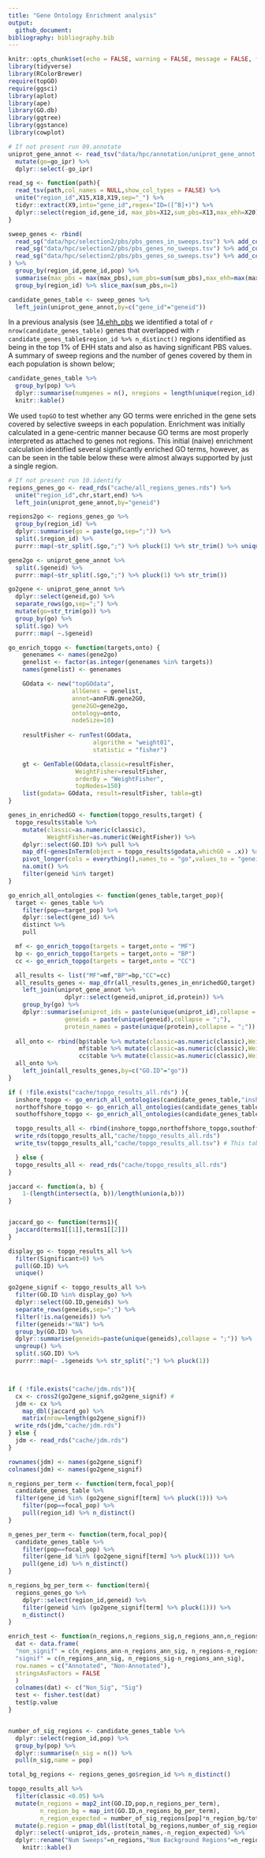 ```yaml
---
title: "Gene Ontology Enrichment analysis"
output: 
  github_document:
bibliography: bibliography.bib
---
```


```r
knitr::opts_chunk$set(echo = FALSE, warning = FALSE, message = FALSE, fig.retina = 2)
library(tidyverse)
library(RColorBrewer)
require(topGO)
require(ggsci)
library(aplot)
library(ape)
library(GO.db)
library(ggtree)
library(ggstance)
library(cowplot)
```


```r
# If not present run 09.annotate
uniprot_gene_annot <- read_tsv("data/hpc/annotation/uniprot_gene_annot.tsv", show_col_types = FALSE) %>% 
  mutate(go=go_ipr) %>% 
  dplyr::select(-go_ipr)
```


```r
read_sg <- function(path){
  read_tsv(path,col_names = NULL,show_col_types = FALSE) %>% 
  unite("region_id",X15,X18,X19,sep="_") %>% 
  tidyr::extract(X9,into="gene_id",regex="ID=([^B]+)") %>% 
  dplyr::select(region_id,gene_id, max_pbs=X12,sum_pbs=X13,max_ehh=X20)
}

sweep_genes <- rbind(
  read_sg("data/hpc/selection2/pbs/pbs_genes_in_sweeps.tsv") %>% add_column(pop="inshore"),
  read_sg("data/hpc/selection2/pbs/pbs_genes_no_sweeps.tsv") %>% add_column(pop="northoffshore"),
  read_sg("data/hpc/selection2/pbs/pbs_genes_so_sweeps.tsv") %>% add_column(pop="southoffshore")
) %>% 
  group_by(region_id,gene_id,pop) %>% 
  summarise(max_pbs = max(max_pbs),sum_pbs=sum(sum_pbs),max_ehh=max(max_ehh)) %>% 
  group_by(region_id) %>% slice_max(sum_pbs,n=1)
```




```r
candidate_genes_table <- sweep_genes %>% 
  left_join(uniprot_gene_annot,by=c("gene_id"="geneid"))
```

In a previous analysis (see [14.ehh_pbs](14.ehh_pbs.md) we identified a total of  `r nrow(candidate_genes_table)` genes that overlapped with `r candidate_genes_table$region_id %>% n_distinct()` regions identified as being in the top 1% of EHH stats and also as having significant PBS values. A summary of sweep regions and the number of genes covered by them in each population is shown below;

```r
candidate_genes_table %>% 
  group_by(pop) %>% 
  dplyr::summarise(numgenes = n(), nregions = length(unique(region_id))) %>% 
  knitr::kable()
```

We used `topGO` to test whether any GO terms were enriched in the gene sets covered by selective sweeps in each population. Enrichment was initially calculated in a gene-centric manner because GO terms are most properly interpreted as attached to genes not regions.  This initial (naive) enrichment calculation identified several significantly enriched GO terms, however, as can be seen in the table below these were almost always supported by just a single region.  


```r
# If not present run 10.identify
regions_genes_go <- read_rds("cache/all_regions_genes.rds") %>% 
  unite("region_id",chr,start,end) %>% 
  left_join(uniprot_gene_annot,by="geneid")

regions2go <- regions_genes_go %>% 
  group_by(region_id) %>%
  dplyr::summarise(go = paste(go,sep=";")) %>% 
  split(.$region_id) %>% 
  purrr::map(~str_split(.$go,";") %>% pluck(1) %>% str_trim() %>% unique())
```


```r
gene2go <- uniprot_gene_annot %>% 
  split(.$geneid) %>% 
  purrr::map(~str_split(.$go,";") %>% pluck(1) %>% str_trim())

go2gene <- uniprot_gene_annot %>% 
  dplyr::select(geneid,go) %>% 
  separate_rows(go,sep=";") %>% 
  mutate(go=str_trim(go)) %>% 
  group_by(go) %>%
  split(.$go) %>% 
  purrr::map( ~.$geneid)

go_enrich_topgo <- function(targets,onto) {
    genenames <- names(gene2go)
    genelist <- factor(as.integer(genenames %in% targets))
    names(genelist) <- genenames

    GOdata <- new("topGOdata",
                  allGenes = genelist,
                  annot=annFUN.gene2GO,
                  gene2GO=gene2go,
                  ontology=onto,
                  nodeSize=10)
    
    resultFisher <- runTest(GOdata, 
                        algorithm = "weight01",
                        statistic = "fisher")

    gt <- GenTable(GOdata,classic=resultFisher,
                   WeightFisher=resultFisher,
                   orderBy = "WeightFisher",
                   topNodes=150)
    list(godata= GOdata, result=resultFisher, table=gt)
}

genes_in_enrichedGO <- function(topgo_results,target) {
  topgo_results$table %>% 
    mutate(classic=as.numeric(classic),
           WeightFisher=as.numeric(WeightFisher)) %>%
    dplyr::select(GO.ID) %>% pull %>% 
    map_df(~genesInTerm(object = topgo_results$godata,whichGO = .x)) %>%
    pivot_longer(cols = everything(),names_to = "go",values_to = "geneid") %>% 
    na.omit() %>% 
    filter(geneid %in% target)
}

go_enrich_all_ontologies <- function(genes_table,target_pop){
  target <- genes_table %>% 
    filter(pop==target_pop) %>% 
    dplyr::select(gene_id) %>% 
    distinct %>% 
    pull

  mf <- go_enrich_topgo(targets = target,onto = "MF")
  bp <- go_enrich_topgo(targets = target,onto = "BP")
  cc <- go_enrich_topgo(targets = target,onto = "CC")

  all_results <- list("MF"=mf,"BP"=bp,"CC"=cc)
  all_results_genes <- map_dfr(all_results,genes_in_enrichedGO,target) %>% 
    left_join(uniprot_gene_annot %>%
                dplyr::select(geneid,uniprot_id,protein)) %>%
    group_by(go) %>% 
    dplyr::summarise(uniprot_ids = paste(unique(uniprot_id),collapse = ";"), 
                geneids = paste(unique(geneid),collapse = ";"),
                protein_names = paste(unique(protein),collapse = ";"))
  
  all_onto <- rbind(bp$table %>% mutate(classic=as.numeric(classic),WeightFisher=as.numeric(WeightFisher)) %>% add_column(ontology="BP"), 
                    mf$table %>% mutate(classic=as.numeric(classic),WeightFisher=as.numeric(WeightFisher)) %>% add_column(ontology="MF"),
                    cc$table %>% mutate(classic=as.numeric(classic),WeightFisher=as.numeric(WeightFisher)) %>% add_column(ontology="CC"))
  all_onto %>% 
    left_join(all_results_genes,by=c("GO.ID"="go")) 
}
```


```r
if ( !file.exists("cache/topgo_results_all.rds") ){
  inshore_topgo <- go_enrich_all_ontologies(candidate_genes_table,"inshore") %>% add_column(pop="inshore")
  northoffshore_topgo <- go_enrich_all_ontologies(candidate_genes_table,"northoffshore") %>% add_column(pop="northoffshore")
  southoffshore_topgo <- go_enrich_all_ontologies(candidate_genes_table,"southoffshore") %>% add_column(pop="southoffshore")

  topgo_results_all <- rbind(inshore_topgo,northoffshore_topgo,southoffshore_topgo)
  write_rds(topgo_results_all,"cache/topgo_results_all.rds")
  write_tsv(topgo_results_all,"cache/topgo_results_all.tsv") # This table should be in Supp Info

  } else {
  topgo_results_all <- read_rds("cache/topgo_results_all.rds")
}
```


```r
jaccard <- function(a, b) {
    1-(length(intersect(a, b))/length(union(a,b)))
}


jaccard_go <- function(terms1){
  jaccard(terms1[[1]],terms1[[2]])
}

display_go <- topgo_results_all %>% 
  filter(Significant>0) %>% 
  pull(GO.ID) %>% 
  unique()

go2gene_signif <- topgo_results_all %>%
  filter(GO.ID %in% display_go) %>%
  dplyr::select(GO.ID,geneids) %>%
  separate_rows(geneids,sep=";") %>% 
  filter(!is.na(geneids)) %>% 
  filter(geneids!="NA") %>% 
  group_by(GO.ID) %>% 
  dplyr::summarise(geneids=paste(unique(geneids),collapse = ";")) %>% 
  ungroup() %>% 
  split(.$GO.ID) %>%
  purrr::map(~ .$geneids %>% str_split(";") %>% pluck(1))



if ( !file.exists("cache/jdm.rds")){
  cx <- cross2(go2gene_signif,go2gene_signif) #
  jdm <- cx %>% 
    map_dbl(jaccard_go) %>% 
    matrix(nrow=length(go2gene_signif))
  write_rds(jdm,"cache/jdm.rds")
} else {
  jdm <- read_rds("cache/jdm.rds")
}

rownames(jdm) <- names(go2gene_signif)
colnames(jdm) <- names(go2gene_signif)
```

```r
n_regions_per_term <- function(term,focal_pop){
  candidate_genes_table %>%
  filter(gene_id %in% (go2gene_signif[term] %>% pluck(1))) %>% 
    filter(pop==focal_pop) %>% 
    pull(region_id) %>% n_distinct()
}

n_genes_per_term <- function(term,focal_pop){
  candidate_genes_table %>%
    filter(pop==focal_pop) %>% 
    filter(gene_id %in% (go2gene_signif[term] %>% pluck(1))) %>% 
    pull(gene_id) %>% n_distinct()
}

n_regions_bg_per_term <- function(term){
  regions_genes_go %>% 
    dplyr::select(region_id,geneid) %>% 
    filter(geneid %in% (go2gene_signif[term] %>% pluck(1))) %>% 
    n_distinct()
}

enrich_test <- function(n_regions,n_regions_sig,n_regions_ann,n_regions_ann_sig){
  dat <- data.frame(
  "non_signif" = c(n_regions_ann-n_regions_ann_sig, n_regions-n_regions_ann),
  "signif" = c(n_regions_ann_sig, n_regions_sig-n_regions_ann_sig),
  row.names = c("Annotated", "Non-Annotated"),
  stringsAsFactors = FALSE
  )
  colnames(dat) <- c("Non_Sig", "Sig")
  test <- fisher.test(dat)
  test$p.value
}


number_of_sig_regions <- candidate_genes_table %>% 
  dplyr::select(region_id,pop) %>% 
  group_by(pop) %>% 
  dplyr::summarise(n_sig = n()) %>% 
  pull(n_sig,name = pop)

total_bg_regions <- regions_genes_go$region_id %>% n_distinct()
```

```r
topgo_results_all %>% 
  filter(classic <0.05) %>% 
  mutate(n_regions = map2_int(GO.ID,pop,n_regions_per_term),
         n_region_bg = map_int(GO.ID,n_regions_bg_per_term),
         n_region_expected = number_of_sig_regions[pop]*n_region_bg/total_bg_regions) %>% 
  mutate(p.region = pmap_dbl(list(total_bg_regions,number_of_sig_regions[pop],n_region_bg,n_regions),enrich_test)) %>% 
  dplyr::select(-uniprot_ids,-protein_names,-n_region_expected) %>% 
  dplyr::rename("Num Sweeps"=n_regions,"Num Background Regions"=n_region_bg,"Region p-value"=p.region) %>% 
    knitr::kable()
```



